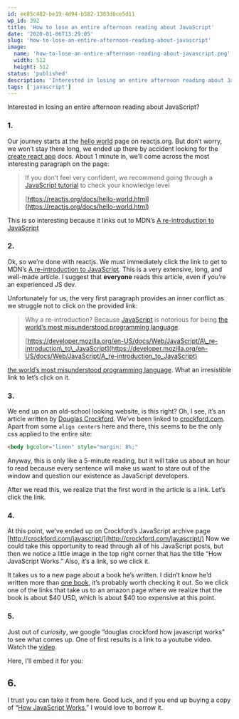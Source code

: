 ```yaml
---
id: ee85c482-be19-4d94-b582-1383d0ce5d11
wp_id: 392
title: 'How to lose an entire afternoon reading about JavaScript'
date: '2020-01-06T13:29:05'
slug: 'how-to-lose-an-entire-afternoon-reading-about-javascript'
image: 
  name: 'how-to-lose-an-entire-afternoon-reading-about-javascript.png'
  width: 512
  height: 512
status: 'published'
description: 'Interested in losing an entire afternoon reading about JavaScript? 1. Our journey starts at the hello world page on reactjs.org. But don’t worry, we won’t stay there long, we ended up there by accident looking for the create react app docs. About 1 minute in, we’ll come across the most interesting paragraph on the page: \[…\]'
tags: ['javascript']
---
```


Interested in losing an entire afternoon reading about JavaScript?

### 1.

Our journey starts at the [hello world](https://reactjs.org/docs/hello-world.html) page on reactjs.org. But don’t worry, we won’t stay there long, we ended up there by accident looking for the [create react app](https://github.com/facebook/create-react-app) docs. About 1 minute in, we’ll come across the most interesting paragraph on the page:

> If you don’t feel very confident, we recommend going through a [JavaScript tutorial](https://developer.mozilla.org/en-US/docs/Web/JavaScript/A_re-introduction_to_JavaScript) to check your knowledge level
> 
> [https://reactjs.org/docs/hello-world.html](https://reactjs.org/docs/hello-world.html)

This is so interesting because it links out to MDN’s [A re-introduction to JavaScript](https://developer.mozilla.org/en-US/docs/Web/JavaScript/A_re-introduction_to_JavaScript)

### 2.

Ok, so we’re done with reactjs. We must immediately click the link to get to MDN’s [A re-introduction to JavaScript](https://developer.mozilla.org/en-US/docs/Web/JavaScript/A_re-introduction_to_JavaScript). This is a very extensive, long, and well-made article. I suggest that **everyone** reads this article, even if you’re an experienced JS dev.

Unfortunately for us, the very first paragraph provides an inner conflict as we struggle not to click on the provided link:  

> Why a re-introduction? Because [JavaScript](https://developer.mozilla.org/en-US/docs/Glossary/JavaScript) is notorious for being [the world’s most misunderstood programming language](http://crockford.com/javascript/javascript.html).
> 
> [https://developer.mozilla.org/en-US/docs/Web/JavaScript/A\_re-introduction\_to\_JavaScript](https://developer.mozilla.org/en-US/docs/Web/JavaScript/A_re-introduction_to_JavaScript)

[the world’s most misunderstood programming language](http://crockford.com/javascript/javascript.html). What an irresistible link to let’s click on it.

### 3.

We end up on an old-school looking website, is this right? Oh, I see, it’s an article written by [Douglas Crockford](mailto:douglas@crockford.com). We’ve been linked to [crockford.com](http://crockford.com/javascript/javascript.html). Apart from some `align center`s here and there, this seems to be the only css applied to the entire site:

```html
<body bgcolor="linen" style="margin: 8%;"
```

Anyway, this is only like a 5-minute reading, but it will take us about an hour to read because every sentence will make us want to stare out of the window and question our existence as JavaScript developers.

After we read this, we realize that the first word in the article is a link. Let’s click the link.

### 4.

At this point, we’ve ended up on Crockford’s JavaScript archive page [http://crockford.com/javascript/](http://crockford.com/javascript/) Now we could take this opportunity to read through all of his JavaScript posts, but then we notice a little image in the top right corner that has the title “How JavaScript Works.” Also, it’s a link, so we click it.

It takes us to a new page about a book he’s written. I didn’t know he’d written more than [one book](https://www.amazon.ca/JavaScript-Good-Parts-Douglas-Crockford/dp/0596517742), it’s probably worth checking it out. So we click one of the links that take us to an amazon page where we realize that the book is about $40 USD, which is about $40 too expensive at this point.

### 5.

Just out of _curiosity_, we google “douglas crockford how javascript works” to see what comes up. One of first results is a link to a youtube video. Watch the [video](https://www.youtube.com/watch?v=8oGCyfautKo).

Here, I’ll embed it for you:

## 6.

I trust you can take it from here. Good luck, and if you end up buying a copy of “[How JavaScript Works](https://www.amazon.com/dp/1949815005/wrrrldwideweb),” I would love to borrow it.